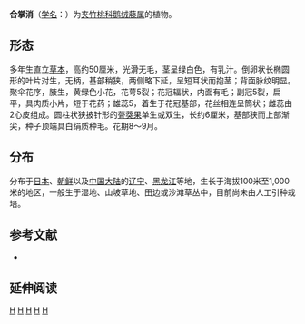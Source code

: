 {{Speciesbox 
| genus = Cynanchum
| species = amplexicaule
| authority = (Sieb. et Zucc.) Hemsl.
| subdivision_ranks =[[变种|变种]]
| subdivision =
* 合掌消 ''C. a.'' var. ''amplexicaule''
* [[紫花合掌消|紫花合掌消]] ''C. a.'' var. ''castaneum''
}}
'''合掌消'''（[[学名|学名]]：{{lang|la|''Cynanchum amplexicaule''}}）为[[夹竹桃科|夹竹桃科]][[鹅绒藤属|鹅绒藤属]]的植物。

==形态==
多年生直立[[草本|草本]]，高约50厘米，光滑无毛，茎呈绿白色，有乳汁。倒卵状长椭圆形的叶片对生，无柄，基部稍狭，两侧略下延，呈短耳状而抱茎；背面脉纹明显。聚伞花序，腋生，黄绿色小花，花萼5裂；花冠辐状，内面有毛；副冠5裂，扁平，具肉质小片，短于花药；雄蕊5，着生于花冠基部，花丝相连呈筒状；雌蕊由2心皮组成。圆柱状狭披针形的[[蓇葖果|蓇葖果]]单生或双生，长约6厘米，基部狭而上部渐尖，种子顶端具白绢质种毛。花期8～9月。

==分布==
分布于[[日本|日本]]、[[朝鲜|朝鲜]]以及[[中国大陆|中国大陆]]的[[辽宁|辽宁]]、[[黑龙江|黑龙江]]等地，生长于海拔100米至1,000米的地区，一般生于湿地、山坡草地、田边或沙滩草丛中，目前尚未由人工引种栽培。

== 参考文献 ==
<div class="references-small">
* {{cite web| url =http://www.bioinfo.cn/db05/KmzwSpecies.php?action=view&id=30635| title =合掌消（原变种）| work =《中国高等植物数据库全库》| publisher =中国科学院微生物研究所| author =昆明植物研究所| accessdate =2009-02-26| deadurl =yes| archiveurl =https://web.archive.org/web/20160305031013/http://www.bioinfo.cn/db05/KmzwSpecies.php?action=view&id=30635| archivedate =2016-03-05}}
</div>

== 延伸阅读 ==
{{Wikisource further reading}}

{{Taxonbar|from=Q10916811}}

[[Category:鹅绒藤属|H]]
[[Category:日本植物|H]]
[[Category:朝鲜植物|H]]
[[Category:辽宁植物|H]]
[[Category:黑龙江植物|H]]